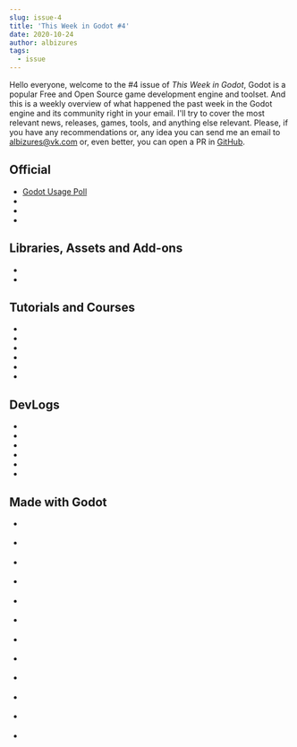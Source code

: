```yaml
---
slug: issue-4
title: 'This Week in Godot #4'
date: 2020-10-24
author: albizures
tags:
  - issue
---
```



Hello everyone, welcome to the #4 issue of _This Week in Godot_, Godot is a popular Free and Open Source game development engine and toolset. And this is a weekly overview of what happened the past week in the Godot engine and its community right in your email. I'll try to cover the most relevant news, releases, games, tools, and anything else relevant. Please, if you have any recommendations or, any idea you can send me an email to albizures@vk.com or, even better, you can open a PR in [GitHub](https://github.com/albizures/ThisWeekInGodot).

## Official

- [Godot Usage Poll](https://forms.gle/dgEdN5Bg5Gb9E3ZFA)
- <PostLink
  	type="article"
  	label="X11 display server progress report"
  	link="https://godotengine.org/article/x11-display-server-progress-report"
  />
- <PostLink
  	label="FXAA support was just merged in #godotengine's 3.2 branch!"
  	link="https://twitter.com/HugoLocurcio/status/1318556940373528581"
  	source="https://github.com/godotengine/godot/pull/42006"
  />
- <PostLink
  	type="article"
  	label="GDScript progress report: Typed instructions"
  	link="https://godotengine.org/article/gdscript-progress-report-typed-instructions"
  />

## Libraries, Assets and Add-ons

- <PostLink
  	label="Godot 3 2D CRT Shader v2"
  	link="https://github.com/hiulit/Godot-3-2D-CRT-Shader/releases"
  	source="https://github.com/hiulit/Godot-3-2D-CRT-Shader"
  />
- <PostLink
  	label="NimbleBeasts Godot Boilerplate"
  	link="https://nimblebeastscollective.itch.io/godot-boilerplate"
  	source="https://github.com/NimbleBeasts/NbGodotBoilerplate"
  />

## Tutorials and Courses

- <PostLink
  	type="article"
  	label="Importing Godot TileMaps from CSV"
  	link="https://medium.com/@tangentstorm/importing-godot-tilemaps-from-csv-43c9ccf605e0"
  />
- <PostLink
  	type="youtube"
  	label="Learn How to Tween Nodes"
  	link="https://youtu.be/0npzrBYb9dA"
  />
- <PostLink
  	type="youtube"
  	label="Superhot/Max Payne Bullet Time"
  	link="https://youtu.be/82s-63rFoa8"
  />
- <PostLink
  	type="youtube"
  	label="Animation Resource in Godot GDScript"
  	source="https://github.com/Godot-Tutorials/Animation-Class-Basic-Example"
  	link="https://youtu.be/nlUzTRfbsBQ"
  />
- <PostLink
  	type="youtube"
  	label="1Bit Metroidvania in Godot - Part 2: Simple State Machine for Beginners"
  	source="https://github.com/DocoDan/1BitMV_Pickup"
  	link="https://youtu.be/i8AI65_Sot8"
  />
- <PostLink
  	type="youtube"
  	label="AnimatedSprite Tutorial"
  	link="https://youtu.be/uUTEeriHd_w"
  />

## DevLogs

- <PostLink
  	type="youtube"
  	label="Adding WebXR to Godot - progress report #4"
  	link="https://youtu.be/uy6moGOIBmQ"
  	source="https://github.com/godotengine/godot/pull/42397"
  />
- <PostLink
  	type="youtube"
  	label="5 New Blocks + Game Demo | Bio-Electric Inc. Devlog #4"
  	link="https://youtu.be/Ki4A7ctan4I"
  />
- <PostLink
  	type="youtube"
  	label="A* Pathfinding in Roguelikes (a teardown)"
  	link="https://youtu.be/Rf9GZKfALAo"
  	source="https://github.com/Harrk/godot-astar-microadventure"
  />
- <PostLink
  	type="youtube"
  	label="Multimesh & Grid map"
  	link="https://youtu.be/5586-wjWkvU"
  />
- <PostLink
  	type="youtube"
  	label="Among Us 3D"
  	link="https://youtu.be/nVggPKluAY8"
  />
- <PostLink
  	type="youtube"
  	label="Rain shader"
  	link="https://youtu.be/u3Kz0IvujT4"
  	source="https://github.com/Lexpartizan/Godot_rain_shader"
  />

## Made with Godot

- <PostLink
  	label="Stacker Puzzle"
  	link="https://store.steampowered.com/app/1436490/Stacker_Puzzle"
  />

- <PostLink
  	label="mouse_controls"
  	link="https://ondrejoda.itch.io/mouse-controls"
  />
- <PostLink
  	label="Bludoku"
  	isMobile
  	link="https://play.google.com/store/apps/details?id=com.chillpizza.bludoku"
  />
- <PostLink
  	label="Bludoku"
  	link="https://play.google.com/store/apps/details?id=com.chillpizza.bludoku"
  />

- <PostLink
  	label="MagRacer Alpha"
  	link="https://issmir.itch.io/magracer"
  />
- <PostLink
  	label="Spooky Ghosts Got Com"
  	link="https://zertuk.itch.io/spooky-ghosts-dot-com"
  />

- <PostLink
  	label="Thy Flesh"
  	link="https://warrrkus.itch.io/thy-flesh"
  />
- <PostLink
  	label="Soulless in Seattle"
  	link="https://funkeh.itch.io/soulless-in-seattle"
  />
- <PostLink
  	label="Usceese - Geheimnis der Vasen"
  	link="https://soliska.itch.io/usceese-geheimnis-der-vasen"
  />
- <PostLink
  	label="How to Make a Cup of Tea"
  	link="https://linky00.itch.io/how-to-make-a-cup-of-tea"
  />
- <PostLink
  	label="Loose Units"
  	author="caveware"
  	link="https://caveware.itch.io/loose-units"
  />
- <PostLink
  	label="HANDMADEDEATHLABYRINTH issue 0"
  	link="https://droqen.itch.io/hmdl-0"
  	author="droqen"
  />
